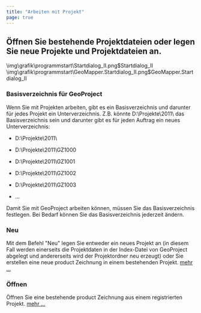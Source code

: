 ```yaml
---
title: "Arbeiten mit Projekt"
page: true
---
```

## &#214;ffnen Sie bestehende Projektdateien oder legen Sie neue Projekte und Projektdateien an.
<GeoDesigner>
<Image>\img\grafik\programmstart\Startdialog_II.png$Startdialog_II</Image>
</GeoDesigner>
<GeoMapper>
<Image>\img\grafik\programmstart\GeoMapper.Startdialog_II.png$GeoMapper.Startdialog_II</Image>
</GeoMapper>


### Basisverzeichnis f&#252;r GeoProject
Wenn Sie mit Projekten arbeiten, gibt es ein Basisverzeichnis und darunter f&#252;r jedes Projekt ein Unterverzeichnis. Z.B. k&#246;nnte D:\Projekte\2011\ das Basisverzeichnis sein und darunter gibt es f&#252;r jeden Auftrag ein neues Unterverzeichnis:

- D:\Projekte\2011\

- D:\Projekte\2011\GZ1000

- D:\Projekte\2011\GZ1001 

- D:\Projekte\2011\GZ1002

- D:\Projekte\2011\GZ1003

- ...





Damit Sie mit GeoProject arbeiten k&#246;nnen, m&#252;ssen Sie das Basisverzeichnis festlegen. Bei Bedarf k&#246;nnen Sie das Basisverzeichnis jederzeit &#228;ndern.

### Neu
Mit dem Befehl &quot;Neu&quot; legen Sie entweder ein neues Projekt an (in diesem Fall werden einerseits die Projektdaten in der Index-Datei von GeoProject abgelegt und andererseits wird der Projektordner neu erzeugt) oder Sie erstellen eine neue  <Placeholder>product</Placeholder> Zeichnung in einem bestehenden Projekt. [mehr ...](../programmstart/neues_projekt)

### &#214;ffnen
&#214;ffnen Sie eine bestehende  <Placeholder>product</Placeholder> Zeichnung aus einem registrierten Projekt. [mehr ...](../programmstart/projekt_oeffnen)
